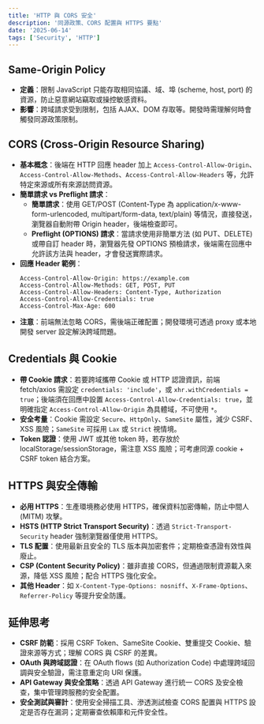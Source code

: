 ```yaml
---
title: 'HTTP 與 CORS 安全'
description: '同源政策、CORS 配置與 HTTPS 要點'
date: '2025-06-14'
tags: ['Security', 'HTTP']
---
```


## Same-Origin Policy

- **定義**：限制 JavaScript 只能存取相同協議、域、埠 (scheme, host, port) 的資源，防止惡意網站竊取或操控敏感資料。
- **影響**：跨域請求受到限制，包括 AJAX、DOM 存取等。開發時需理解何時會觸發同源政策限制。

## CORS (Cross-Origin Resource Sharing)

- **基本概念**：後端在 HTTP 回應 header 加上 `Access-Control-Allow-Origin`、`Access-Control-Allow-Methods`、`Access-Control-Allow-Headers` 等，允許特定來源或所有來源訪問資源。
- **簡單請求 vs Preflight 請求**：
  - **簡單請求**：使用 GET/POST (Content-Type 為 application/x-www-form-urlencoded, multipart/form-data, text/plain) 等情況，直接發送，瀏覽器自動附帶 Origin header，後端檢查即可。
  - **Preflight (OPTIONS) 請求**：當請求使用非簡單方法 (如 PUT、DELETE) 或帶自訂 header 時，瀏覽器先發 OPTIONS 預檢請求，後端需在回應中允許該方法與 header，才會發送實際請求。
- **回應 Header 範例**：
  ```http
  Access-Control-Allow-Origin: https://example.com
  Access-Control-Allow-Methods: GET, POST, PUT
  Access-Control-Allow-Headers: Content-Type, Authorization
  Access-Control-Allow-Credentials: true
  Access-Control-Max-Age: 600
  ```
- **注意**：前端無法忽略 CORS，需後端正確配置；開發環境可透過 proxy 或本地開發 server 設定解決跨域問題。

## Credentials 與 Cookie

- **帶 Cookie 請求**：若要跨域攜帶 Cookie 或 HTTP 認證資訊，前端 fetch/axios 需設定 `credentials: 'include'`，或 `xhr.withCredentials = true`；後端須在回應中設置 `Access-Control-Allow-Credentials: true`，並明確指定 `Access-Control-Allow-Origin` 為具體域，不可使用 `*`。
- **安全考量**：Cookie 需設定 `Secure`、`HttpOnly`、`SameSite` 屬性，減少 CSRF、XSS 風險；`SameSite` 可採用 `Lax` 或 `Strict` 視情境。
- **Token 認證**：使用 JWT 或其他 token 時，若存放於 localStorage/sessionStorage，需注意 XSS 風險；可考慮同源 cookie + CSRF token 結合方案。

## HTTPS 與安全傳輸

- **必用 HTTPS**：生產環境務必使用 HTTPS，確保資料加密傳輸，防止中間人 (MITM) 攻擊。
- **HSTS (HTTP Strict Transport Security)**：透過 `Strict-Transport-Security` header 強制瀏覽器僅使用 HTTPS。
- **TLS 配置**：使用最新且安全的 TLS 版本與加密套件；定期檢查憑證有效性與廢止。
- **CSP (Content Security Policy)**：雖非直接 CORS，但通過限制資源載入來源，降低 XSS 風險；配合 HTTPS 強化安全。
- **其他 Header**：如 `X-Content-Type-Options: nosniff`、`X-Frame-Options`、`Referrer-Policy` 等提升安全防護。

## 延伸思考

- **CSRF 防範**：採用 CSRF Token、SameSite Cookie、雙重提交 Cookie、驗證來源等方式；理解 CORS 與 CSRF 的差異。
- **OAuth 與跨域認證**：在 OAuth flows (如 Authorization Code) 中處理跨域回調與安全驗證，需注意重定向 URI 保護。
- **API Gateway 與安全策略**：透過 API Gateway 進行統一 CORS 及安全檢查，集中管理跨服務的安全配置。
- **安全測試與審計**：使用安全掃描工具、滲透測試檢查 CORS 配置與 HTTPS 設定是否存在漏洞；定期審查依賴庫和元件安全性。
